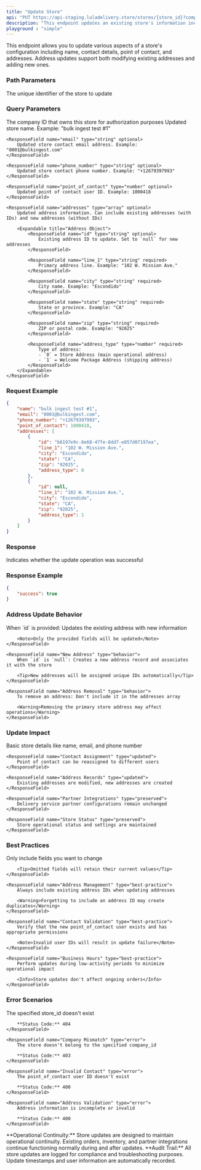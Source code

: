 ---
title: "Update Store"
api: "PUT https://api-staging.luladelivery.store/stores/{store_id}?company_id={company_id}"
description: "This endpoint updates an existing store's information including basic details, contact information, and addresses. You can modify store properties while maintaining operational continuity and preserving existing integrations."
playground : "simple"
---

This endpoint allows you to update various aspects of a store's configuration including name, contact details, point of contact, and addresses. Address updates support both modifying existing addresses and adding new ones.

### Path Parameters

<ParamField path="store_id" type="string" required>
    The unique identifier of the store to update
</ParamField>

### Query Parameters

<ParamField query="company_id" type="string" required>
    The company ID that owns this store for authorization purposes
</ParamField>

<Accordion title="Request Body Fields">
    <ResponseField name="name" type="string" optional>
        Updated store name. Example: "bulk ingest test #1"
    </ResponseField>

    <ResponseField name="email" type="string" optional>
        Updated store contact email address. Example: "0001@bulkingest.com"
    </ResponseField>

    <ResponseField name="phone_number" type="string" optional>
        Updated store contact phone number. Example: "+12679397993"
    </ResponseField>

    <ResponseField name="point_of_contact" type="number" optional>
        Updated point of contact user ID. Example: 1000418
    </ResponseField>

    <ResponseField name="addresses" type="array" optional>
        Updated address information. Can include existing addresses (with IDs) and new addresses (without IDs)
        
        <Expandable title="Address Object">
            <ResponseField name="id" type="string" optional>
                Existing address ID to update. Set to `null` for new addresses
            </ResponseField>
            
            <ResponseField name="line_1" type="string" required>
                Primary address line. Example: "102 W. Mission Ave."
            </ResponseField>
            
            <ResponseField name="city" type="string" required>
                City name. Example: "Escondido"
            </ResponseField>
            
            <ResponseField name="state" type="string" required>
                State or province. Example: "CA"
            </ResponseField>
            
            <ResponseField name="zip" type="string" required>
                ZIP or postal code. Example: "92025"
            </ResponseField>
            
            <ResponseField name="address_type" type="number" required>
                Type of address:
                - `0` = Store Address (main operational address)
                - `1` = Welcome Package Address (shipping address)
            </ResponseField>
        </Expandable>
    </ResponseField>
</Accordion>

### Request Example

```json
{
    "name": "bulk ingest test #1",
    "email": "0001@bulkingest.com",
    "phone_number": "+12679397993",
    "point_of_contact": 1000418,
    "addresses": [
        {
            "id": "b6197e9c-8e68-47fe-8dd7-e057d07197ea",
            "line_1": "102 W. Mission Ave.",
            "city": "Escondido",
            "state": "CA",
            "zip": "92025",
            "address_type": 0
        },
        {
            "id": null,
            "line_1": "102 W. Mission Ave.",
            "city": "Escondido",
            "state": "CA",
            "zip": "92025",
            "address_type": 1
        }
    ]
}
```

### Response

<ResponseField name="success" type="boolean">
    Indicates whether the update operation was successful
</ResponseField>

### Response Example

```json
{
    "success": true
}
```

### Address Update Behavior

<Accordion title="Address Update Rules">
    <ResponseField name="Existing Address" type="behavior">
        When `id` is provided: Updates the existing address with new information
        
        <Note>Only the provided fields will be updated</Note>
    </ResponseField>
    
    <ResponseField name="New Address" type="behavior">
        When `id` is `null`: Creates a new address record and associates it with the store
        
        <Tip>New addresses will be assigned unique IDs automatically</Tip>
    </ResponseField>
    
    <ResponseField name="Address Removal" type="behavior">
        To remove an address: Don't include it in the addresses array
        
        <Warning>Removing the primary store address may affect operations</Warning>
    </ResponseField>
</Accordion>

### Update Impact

<Accordion title="What Gets Updated">
    <ResponseField name="Store Information" type="updated">
        Basic store details like name, email, and phone number
    </ResponseField>
    
    <ResponseField name="Contact Assignment" type="updated">
        Point of contact can be reassigned to different users
    </ResponseField>
    
    <ResponseField name="Address Records" type="updated">
        Existing addresses are modified, new addresses are created
    </ResponseField>
    
    <ResponseField name="Partner Integrations" type="preserved">
        Delivery service partner configurations remain unchanged
    </ResponseField>
    
    <ResponseField name="Store Status" type="preserved">
        Store operational status and settings are maintained
    </ResponseField>
</Accordion>

### Best Practices

<Accordion title="Update Recommendations">
    <ResponseField name="Partial Updates" type="best-practice">
        Only include fields you want to change
        
        <Tip>Omitted fields will retain their current values</Tip>
    </ResponseField>
    
    <ResponseField name="Address Management" type="best-practice">
        Always include existing address IDs when updating addresses
        
        <Warning>Forgetting to include an address ID may create duplicates</Warning>
    </ResponseField>
    
    <ResponseField name="Contact Validation" type="best-practice">
        Verify that the new point_of_contact user exists and has appropriate permissions
        
        <Note>Invalid user IDs will result in update failure</Note>
    </ResponseField>
    
    <ResponseField name="Business Hours" type="best-practice">
        Perform updates during low-activity periods to minimize operational impact
        
        <Info>Store updates don't affect ongoing orders</Info>
    </ResponseField>
</Accordion>

### Error Scenarios

<Accordion title="Common Update Errors">
    <ResponseField name="Store Not Found" type="error">
        The specified store_id doesn't exist
        
        **Status Code:** 404
    </ResponseField>
    
    <ResponseField name="Company Mismatch" type="error">
        The store doesn't belong to the specified company_id
        
        **Status Code:** 403
    </ResponseField>
    
    <ResponseField name="Invalid Contact" type="error">
        The point_of_contact user ID doesn't exist
        
        **Status Code:** 400
    </ResponseField>
    
    <ResponseField name="Address Validation" type="error">
        Address information is incomplete or invalid
        
        **Status Code:** 400
    </ResponseField>
</Accordion>

<Info>
**Operational Continuity:** Store updates are designed to maintain operational continuity. Existing orders, inventory, and partner integrations continue functioning normally during and after updates.
</Info>

<Note>
**Audit Trail:** All store updates are logged for compliance and troubleshooting purposes. Update timestamps and user information are automatically recorded.
</Note>
